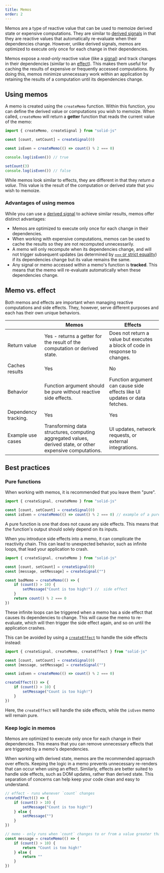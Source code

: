 ```yaml
---
title: Memos
order: 2
---
```


Memos are a type of reactive value that can be used to memoize derived state or expensive computations.
They are similar to [derived signals](/concepts/derived-values/derived-signals) in that they are reactive values that automatically re-evaluate when their dependencies change.
However, unlike derived signals, memos are optimized to execute only once for each change in their dependencies.

Memos expose a _read-only_ reactive value (like a [signal](/concepts/signals)) and track changes in their dependencies (similar to an [effect](/concepts/effects)).
This makes them useful for caching the results of expensive or frequently accessed computations.
By doing this, memos minimize unnecessary work within an application by retaining the results of a computation until its dependencies change.

## Using memos

A memo is created using the `createMemo` function.
Within this function, you can define the derived value or computations you wish to memoize.
When called, `createMemo` will return a **getter** function that reads the current value of the memo:

```jsx
import { createMemo, createSignal } from "solid-js"

const [count, setCount] = createSignal(0)

const isEven = createMemo(() => count() % 2 === 0)

console.log(isEven()) // true

setCount(3)
console.log(isEven()) // false
```

While memos look similar to effects, they are different in that they _return a value_.
This value is the result of the computation or derived state that you wish to memoize.

### Advantages of using memos

While you can use a [derived signal](/concepts/derived-values/derived-signals) to achieve similar results, memos offer distinct advantages:

- Memos are optimized to execute only once for each change in their dependencies.
- When working with expensive computations, memos can be used to cache the results so they are not recomputed unnecessarily.
- A memo will only recompute when its dependencies change, and will not trigger subsequent updates (as determined by [`===` or strict equality](https://developer.mozilla.org/en-US/docs/Web/JavaScript/Reference/Operators/Strict_equality)) if its dependencies change but its value remains the same.
- Any signal or memo accessed within a memo's function is **tracked**.
  This means that the memo will re-evaluate automatically when these dependencies change.

<EraserLink
	href="https://app.eraser.io/workspace/maDvFw5OryuPJOwSLyK9?elements=ACJTLvgPnReEQszYSUwoLw"
	preview="https://app.eraser.io/workspace/maDvFw5OryuPJOwSLyK9/preview?elements=ACJTLvgPnReEQszYSUwoLw&type=embed"
/>

## Memo vs. effect

Both memos and effects are important when managing reactive computations and side effects.
They, however, serve different purposes and each has their own unique behaviors.

|                      | Memos                                                                                                      | Effects                                                                      |
| -------------------- | ---------------------------------------------------------------------------------------------------------- | ---------------------------------------------------------------------------- |
| Return value         | Yes - returns a getter for the result of the computation or derived state.                                 | Does not return a value but executes a block of code in response to changes. |
| Caches results       | Yes                                                                                                        | No                                                                           |
| Behavior             | Function argument should be pure without reactive side effects.                                            | Function argument can cause side effects like UI updates or data fetches.    |
| Dependency tracking. | Yes                                                                                                        | Yes                                                                          |
| Example use cases    | Transforming data structures, computing aggregated values, derived state, or other expensive computations. | UI updates, network requests, or external integrations.                      |

## Best practices

### Pure functions

When working with memos, it is recommended that you leave them "pure".

```jsx
import { createSignal, createMemo } from "solid-js"

const [count, setCount] = createSignal(0)
const isEven = createMemo(() => count() % 2 === 0) // example of a pure function
```

A pure function is one that does not cause any side effects.
This means that the function's output should solely depend on its inputs.

When you introduce side effects into a memo, it can complicate the reactivity chain.
This can lead to unexpected behavior, such as infinite loops, that lead your application to crash.

```jsx
import { createSignal, createMemo } from "solid-js"

const [count, setCount] = createSignal(0)
const [message, setMessage] = createSignal("")

const badMemo = createMemo(() => {
	if (count() > 10) {
		setMessage("Count is too high!") //  side effect
	}
	return count() % 2 === 0
})
```

These infinite loops can be triggered when a memo has a side effect that causes its dependencies to change.
This will cause the memo to re-evaluate, which will then trigger the side effect again, and so on until the application crashes.

This can be avoided by using a [`createEffect`](/reference/basic-reactivity/create-effect) to handle the side effects instead:

```jsx
import { createSignal, createMemo, createEffect } from "solid-js"

const [count, setCount] = createSignal(0)
const [message, setMessage] = createSignal("")

const isEven = createMemo(() => count() % 2 === 0)

createEffect(() => {
	if (count() > 10) {
		setMessage("Count is too high!")
	}
})
```

Here, the `createEffect` will handle the side effects, while the `isEven` memo will remain pure.

### Keep logic in memos

Memos are optimized to execute only once for each change in their dependencies.
This means that you can remove unnecessary effects that are triggered by a memo's dependencies.

When working with derived state, memos are the recommended approach over effects.
Keeping the logic in a memo prevents unnecessary re-renders that can occur when using an effect.
Similarly, effects are better suited to handle side effects, such as DOM updates, rather than derived state.
This separation of concerns can help keep your code clean and easy to understand.

```jsx
// effect - runs whenever `count` changes
createEffect(() => {
	if (count() > 10) {
		setMessage("Count is too high!")
	} else {
		setMessage("")
	}
})

// memo - only runs when `count` changes to or from a value greater than 10
const message = createMemo(() => {
	if (count() > 10) {
		return "Count is too high!"
	} else {
		return ""
	}
})
```
